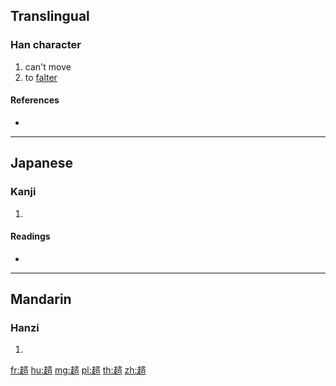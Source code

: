 {{character info/new}}
==Translingual==

===Han character===
{{Han char|rn=156|rad=走|as=09|sn=16|four=|canj=GOIOR,GOMOR}}

# can't move
# to [[falter]]

====References====
* {{Han ref|kx=1219.080|dkj=37245|dj=1689.280|hdz=53495.160|uh=8DA6|ud=36262}}

----

==Japanese==

===Kanji===
{{ja-kanji|grade=|rs=走09}}

# {{defn|lang=ja|sort=走09}}

====Readings====
* {{ja-readings|on=[[し]] (shi)|kun=[[ゆきなやむ]] (yukinayamu)|nanori=}}

----

==Mandarin==

===Hanzi===
{{cmn-hanzi|pin=[[zī]] ([[zi1]])|wg=tzu<sup>1</sup>}}

# {{defn|lang=cmn|sort=走09}}

[[fr:趦]]
[[hu:趦]]
[[mg:趦]]
[[pl:趦]]
[[th:趦]]
[[zh:趦]]